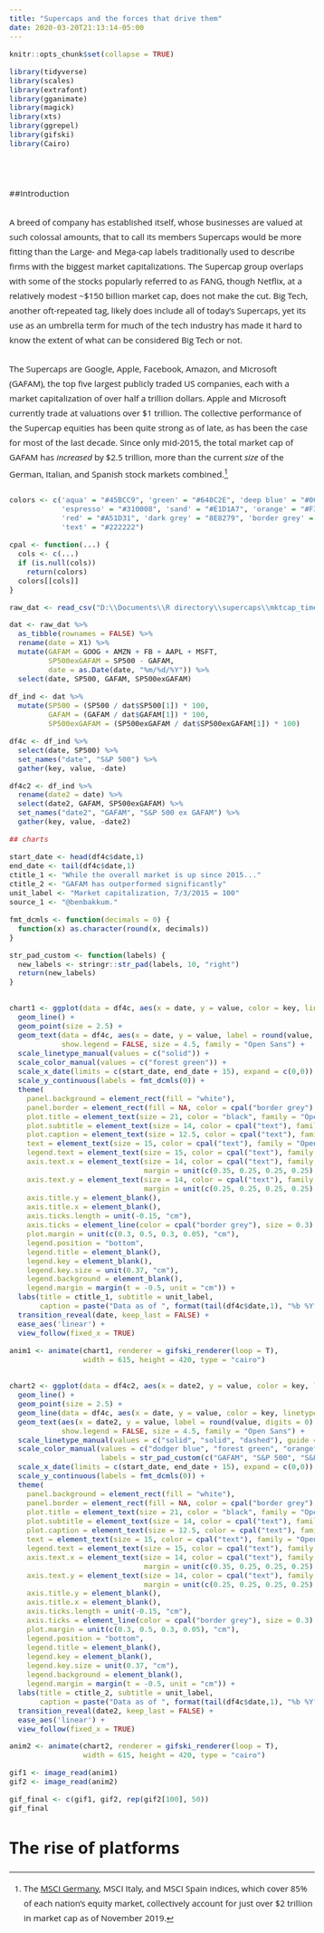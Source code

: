 ```yaml
---
title: "Supercaps and the forces that drive them"
date: 2020-03-20T21:13:14-05:00
---
```


<style>

h1{
  font-size: 30px;
}
h2{
  font-size: 29px;
}
body{
  font-size: 15px;
  font-family: 'Open Sans', sans-serif;
}

p{
margin: 0 0 10.5px;
margin-top: 0px;
margin-right: 0px;
margin-bottom: 25px;
margin-left: 0px;
line-height: 26px;
}
</style>

```r
knitr::opts_chunk$set(collapse = TRUE)
```

```r
library(tidyverse)
library(scales)
library(extrafont)
library(gganimate)
library(magick)
library(xts)
library(ggrepel)
library(gifski)
library(Cairo)
```

<br>

##Introduction

A breed of company has established itself, whose businesses are valued at such colossal amounts, that to call its members Supercaps would be more fitting than the Large- and Mega-cap labels traditionally used to describe firms with the biggest market capitalizations. The Supercap group overlaps with some of the stocks popularly referred to as FANG, though Netflix, at a relatively modest ~$150 billion market cap, does not make the cut. Big Tech, another oft-repeated tag, likely does include all of today's Supercaps, yet its use as an umbrella term for much of the tech industry has made it hard to know the extent of what can be considered Big Tech or not. 

The Supercaps are Google, Apple, Facebook, Amazon, and Microsoft (GAFAM), the top five largest publicly traded US companies, each with a market capitalization of over half a trillion dollars. Apple and Microsoft currently trade at valuations over \$1 trillion. The collective performance of the Supercap equities has been quite strong as of late, as has been the case for most of the last decade. Since only mid-2015, the total market cap of GAFAM has _increased_ by \$2.5 trillion, more than the current _size_ of the German, Italian, and Spanish stock markets combined.^[The [MSCI Germany](https://www.msci.com/documents/10199/d76361cb-d5a5-4185-97ce-ec5e3dd5bf2e), MSCI Italy, and MSCI Spain indices, which cover 85% of each nation's equity market, collectively account for just over $2 trillion in market cap as of November 2019.]



```r

colors <- c('aqua' = "#45BCC9", 'green' = "#648C2E", 'deep blue' = "#00567D",
            'espresso' = "#310008", 'sand' = "#E1D1A7", 'orange' = "#F38B00",
            'red' = "#A51D31", 'dark grey' = "8E8279", 'border grey' = "#808080",
            'text' = "#222222")

cpal <- function(...) {
  cols <- c(...)
  if (is.null(cols))
    return(colors)
  colors[[cols]]
}

raw_dat <- read_csv("D:\\Documents\\R directory\\supercaps\\mktcap_timeseries.csv")

dat <- raw_dat %>% 
  as_tibble(rownames = FALSE) %>% 
  rename(date = X1) %>% 
  mutate(GAFAM = GOOG + AMZN + FB + AAPL + MSFT,
         SP500exGAFAM = SP500 - GAFAM,
         date = as.Date(date, "%m/%d/%Y")) %>%
  select(date, SP500, GAFAM, SP500exGAFAM)

df_ind <- dat %>%
  mutate(SP500 = (SP500 / dat$SP500[1]) * 100,
         GAFAM = (GAFAM / dat$GAFAM[1]) * 100,
         SP500exGAFAM = (SP500exGAFAM / dat$SP500exGAFAM[1]) * 100)

df4c <- df_ind %>% 
  select(date, SP500) %>% 
  set_names("date", "S&P 500") %>% 
  gather(key, value, -date)

df4c2 <- df_ind %>% 
  rename(date2 = date) %>% 
  select(date2, GAFAM, SP500exGAFAM) %>% 
  set_names("date2", "GAFAM", "S&P 500 ex GAFAM") %>% 
  gather(key, value, -date2)

## charts

start_date <- head(df4c$date,1)
end_date <- tail(df4c$date,1)
ctitle_1 <- "While the overall market is up since 2015..."
ctitle_2 <- "GAFAM has outperformed significantly"
unit_label <- "Market capitalization, 7/3/2015 = 100"
source_1 <- "@benbakkum."

fmt_dcmls <- function(decimals = 0) {
  function(x) as.character(round(x, decimals))
}

str_pad_custom <- function(labels) {
  new_labels <- stringr::str_pad(labels, 10, "right")
  return(new_labels)
}


chart1 <- ggplot(data = df4c, aes(x = date, y = value, color = key, linetype = key)) +
  geom_line() +
  geom_point(size = 2.5) +
  geom_text(data = df4c, aes(x = date, y = value, label = round(value, digits = 0)), nudge_x = 53,
            show.legend = FALSE, size = 4.5, family = "Open Sans") +
  scale_linetype_manual(values = c("solid")) +
  scale_color_manual(values = c("forest green")) +
  scale_x_date(limits = c(start_date, end_date + 15), expand = c(0,0)) +
  scale_y_continuous(labels = fmt_dcmls(0)) +
  theme(
    panel.background = element_rect(fill = "white"),
    panel.border = element_rect(fill = NA, color = cpal("border grey"), size = 0.3),
    plot.title = element_text(size = 21, color = "black", family = "Open Sans Light"),
    plot.subtitle = element_text(size = 14, color = cpal("text"), family = "Open Sans"),
    plot.caption = element_text(size = 12.5, color = cpal("text"), family = "Open Sans"),
    text = element_text(size = 15, color = cpal("text"), family = "Open Sans"),
    legend.text = element_text(size = 15, color = cpal("text"), family = "Open Sans"),
    axis.text.x = element_text(size = 14, color = cpal("text"), family = "Open Sans",
                               margin = unit(c(0.35, 0.25, 0.25, 0.25), "cm")),
    axis.text.y = element_text(size = 14, color = cpal("text"), family = "Open Sans",
                               margin = unit(c(0.25, 0.25, 0.25, 0.25), "cm")),
    axis.title.y = element_blank(),
    axis.title.x = element_blank(),
    axis.ticks.length = unit(-0.15, "cm"),
    axis.ticks = element_line(color = cpal("border grey"), size = 0.3),
    plot.margin = unit(c(0.3, 0.5, 0.3, 0.05), "cm"),
    legend.position = "bottom",
    legend.title = element_blank(),
    legend.key = element_blank(),
    legend.key.size = unit(0.37, "cm"),
    legend.background = element_blank(),
    legend.margin = margin(t = -0.5, unit = "cm")) +
  labs(title = ctitle_1, subtitle = unit_label,
       caption = paste("Data as of ", format(tail(df4c$date,1), "%b %Y"), ". ", source_1[1], sep = "")) +
  transition_reveal(date, keep_last = FALSE) +
  ease_aes('linear') +
  view_follow(fixed_x = TRUE)

anim1 <- animate(chart1, renderer = gifski_renderer(loop = T),
                 width = 615, height = 420, type = "cairo")


chart2 <- ggplot(data = df4c2, aes(x = date2, y = value, color = key, linetype = key)) +
  geom_line() +
  geom_point(size = 2.5) +
  geom_line(data = df4c, aes(x = date, y = value, color = key, linetype = key)) +
  geom_text(aes(x = date2, y = value, label = round(value, digits = 0)), nudge_x = 53,
            show.legend = FALSE, size = 4.5, family = "Open Sans") +
  scale_linetype_manual(values = c("solid", "solid", "dashed"), guide = "none") +
  scale_color_manual(values = c("dodger blue", "forest green", "orange"),
                     labels = str_pad_custom(c("GAFAM", "S&P 500", "S&P 500 ex GAFAM"))) +
  scale_x_date(limits = c(start_date, end_date + 15), expand = c(0,0)) +
  scale_y_continuous(labels = fmt_dcmls(0)) +
  theme(
    panel.background = element_rect(fill = "white"),
    panel.border = element_rect(fill = NA, color = cpal("border grey"), size = 0.3),
    plot.title = element_text(size = 21, color = "black", family = "Open Sans Light"),
    plot.subtitle = element_text(size = 14, color = cpal("text"), family = "Open Sans"),
    plot.caption = element_text(size = 12.5, color = cpal("text"), family = "Open Sans"),
    text = element_text(size = 15, color = cpal("text"), family = "Open Sans"),
    legend.text = element_text(size = 15, color = cpal("text"), family = "Open Sans"),
    axis.text.x = element_text(size = 14, color = cpal("text"), family = "Open Sans",
                               margin = unit(c(0.35, 0.25, 0.25, 0.25), "cm")),
    axis.text.y = element_text(size = 14, color = cpal("text"), family = "Open Sans",
                               margin = unit(c(0.25, 0.25, 0.25, 0.25), "cm")),
    axis.title.y = element_blank(),
    axis.title.x = element_blank(),
    axis.ticks.length = unit(-0.15, "cm"),
    axis.ticks = element_line(color = cpal("border grey"), size = 0.3),
    plot.margin = unit(c(0.3, 0.5, 0.3, 0.05), "cm"),
    legend.position = "bottom",
    legend.title = element_blank(),
    legend.key = element_blank(),
    legend.key.size = unit(0.37, "cm"),
    legend.background = element_blank(),
    legend.margin = margin(t = -0.5, unit = "cm")) +
  labs(title = ctitle_2, subtitle = unit_label,
       caption = paste("Data as of ", format(tail(df4c$date,1), "%b %Y"), ". ", source_1[1], sep = "")) +
  transition_reveal(date2, keep_last = FALSE) +
  ease_aes('linear') +
  view_follow(fixed_x = TRUE)

anim2 <- animate(chart2, renderer = gifski_renderer(loop = T),
                 width = 615, height = 420, type = "cairo")

gif1 <- image_read(anim1)
gif2 <- image_read(anim2)

gif_final <- c(gif1, gif2, rep(gif2[100], 50))
gif_final
```



## The rise of platforms












